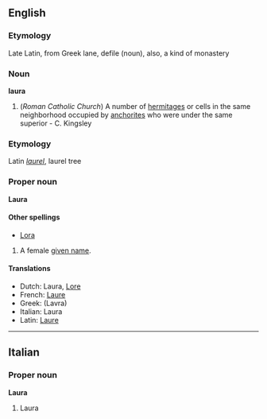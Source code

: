 ==English==
===Etymology===
Late Latin, from Greek lane, defile (noun), also, a kind of monastery

===Noun===
'''laura'''

#(''Roman Catholic Church'') A number of [[hermitage]]s or cells in the same neighborhood occupied by [[anchorite]]s who were under the same superior - C. Kingsley

===Etymology===
Latin ''[[laurel]]'', laurel tree

===Proper noun===
'''Laura'''

====Other spellings====
*[[Lora]]

#A female [[given name]].

====Translations====
*Dutch: Laura, [[Lore]]
*French: [[Laure]]
*Greek: [[ ]] (Lavra)
*Italian: Laura
*Latin: [[Laure]]

----
==Italian==
===Proper noun===
'''Laura'''

#Laura